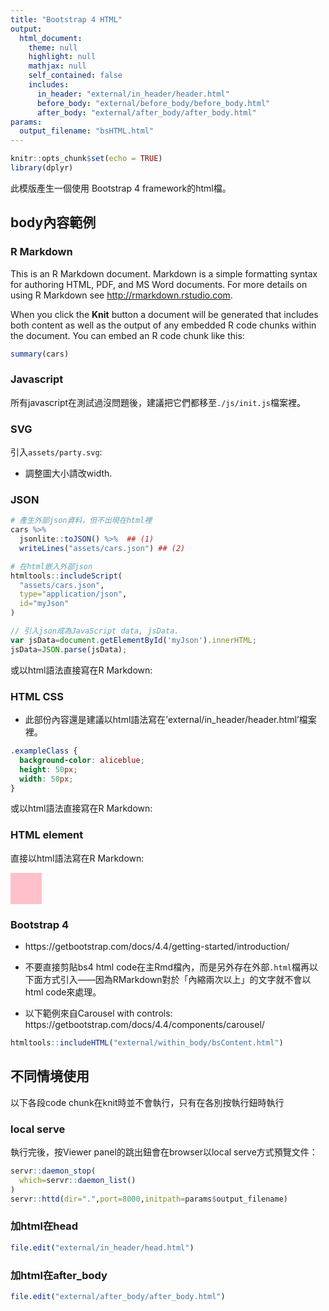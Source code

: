```yaml
---
title: "Bootstrap 4 HTML"
output: 
  html_document:
    theme: null
    highlight: null
    mathjax: null
    self_contained: false
    includes:
      in_header: "external/in_header/header.html"
      before_body: "external/before_body/before_body.html"
      after_body: "external/after_body/after_body.html"
params:
  output_filename: "bsHTML.html"
---
```


```r
knitr::opts_chunk$set(echo = TRUE)
library(dplyr)
```

此模版產生一個使用 Bootstrap 4 framework的html檔。

## body內容範例

### R Markdown

This is an R Markdown document. Markdown is a simple formatting syntax for authoring HTML, PDF, and MS Word documents. For more details on using R Markdown see <http://rmarkdown.rstudio.com>.

When you click the **Knit** button a document will be generated that includes both content as well as the output of any embedded R code chunks within the document. You can embed an R code chunk like this:

```r
summary(cars)
```

### Javascript

所有javascript在測試過沒問題後，建議把它們都移至`./js/init.js`檔案裡。

### SVG
引入`assets/party.svg`:

  * 調整圖大小請改width. 

<object id="myObject" data="assets/party.svg" type="image/svg+xml" width="10%"></object>

### JSON

```r
# 產生外部json資料，但不出現在html裡
cars %>%
  jsonlite::toJSON() %>%  ## (1)
  writeLines("assets/cars.json") ## (2)
```


```r
# 在html嵌入外部json
htmltools::includeScript(
  "assets/cars.json",
  type="application/json",
  id="myJson"
)
```

```js
// 引入json成為JavaScript data, jsData.
var jsData=document.getElementById('myJson').innerHTML;
jsData=JSON.parse(jsData);
```

或以html語法直接寫在R Markdown: 

<script type="text/javascript">
// 引入json成為JavaScript data, jsData2.
var jsData2=document.getElementById('myJson').innerHTML;
jsData2=JSON.parse(jsData);
</script>

### HTML CSS

  * 此部份內容還是建議以html語法寫在'external/in_header/header.html'檔案裡。
  
```css
.exampleClass {
  background-color: aliceblue;
  height: 50px;
  width: 50px;
}
```

或以html語法直接寫在R Markdown: 

<style>
.exampleClass2 {
  background-color: pink;
  height: 50px;
  width: 50px;
}
</style>

### HTML element
直接以html語法寫在R Markdown: 

<div id="myDiv" class="exampleClass"></div>

<div id="myDiv2" class="exampleClass2"></div>

### Bootstrap 4

  * https://getbootstrap.com/docs/4.4/getting-started/introduction/

  * 不要直接剪貼bs4 html code在主Rmd檔內，而是另外存在外部`.html`檔再以下面方式引入——因為RMarkdown對於「內縮兩次以上」的文字就不會以html code來處理。
  
  * 以下範例來自Carousel with controls: https://getbootstrap.com/docs/4.4/components/carousel/

```r
htmltools::includeHTML("external/within_body/bsContent.html")
```


## 不同情境使用
以下各段code chunk在knit時並不會執行，只有在各別按執行鈕時執行

### local serve
執行完後，按Viewer panel的跳出鈕會在browser以local serve方式預覽文件：
```r
servr::daemon_stop(
  which=servr::daemon_list()
)
servr::httd(dir=".",port=8000,initpath=params$output_filename)
```

### 加html在head

```r
file.edit("external/in_header/head.html")
```

### 加html在after_body

```r
file.edit("external/after_body/after_body.html")
```
